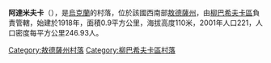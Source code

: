 {{coord|47|58|50|N|30|13|48|E|scale:30000|display=title}}

'''阿達米夫卡'''（{{lang-uk|Адамівка}}），是[[烏克蘭|烏克蘭]]的村落，位於該國西南部[[敖德薩州|敖德薩州]]，由[[柳巴希夫卡區|柳巴希夫卡區]]負責管轄，始建於1918年，面積0.9平方公里，海拔高度110米，2001年人口221，人口密度每平方公里246.93人。

{{DEFAULTSORT:Адамівка}}
[[Category:敖德薩州村落|Category:敖德薩州村落]]
[[Category:柳巴希夫卡區村落|Category:柳巴希夫卡區村落]]


{{Odessa-geo-stub}}